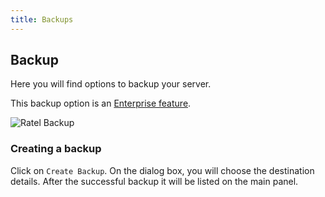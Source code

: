 ```yaml
---
title: Backups
---
```


## Backup

Here you will find options to backup your server.

<Note> This backup option is an [Enterprise feature](./binary-backups). </Note>

![Ratel Backup](/images/ratel/ratel_backup.png)

### Creating a backup

Click on `Create Backup`. On the dialog box, you will choose the destination
details. After the successful backup it will be listed on the main panel.
